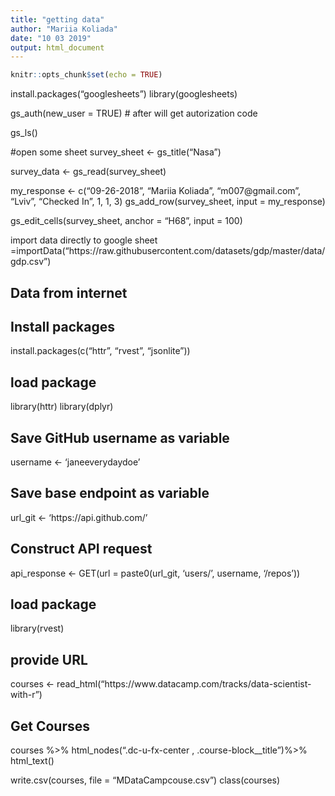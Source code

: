 ```yaml
---
title: "getting data"
author: "Mariia Koliada"
date: "10 03 2019"
output: html_document
---
```


```r
knitr::opts_chunk$set(echo = TRUE)
```

install.packages("googlesheets")
library(googlesheets)

gs_auth(new_user = TRUE)
# after will get autorization code

gs_ls()

#open some sheet 
survey_sheet <- gs_title("Nasa")

survey_data <- gs_read(survey_sheet)

my_response <- c("09-26-2018",	"Mariia Koliada",	"m007@gmail.com",	"Lviv",	"Checked In",	1,	1, 3)
gs_add_row(survey_sheet, input = my_response)

gs_edit_cells(survey_sheet, anchor = "H68", input = 100)

import data directly to google sheet 
=importData("https://raw.githubusercontent.com/datasets/gdp/master/data/gdp.csv")

## Data from internet
## Install packages
install.packages(c("httr", "rvest", "jsonlite"))

## load package
library(httr)
library(dplyr)
 	
## Save GitHub username as variable
username <- 'janeeverydaydoe'

## Save base endpoint as variable
url_git <- 'https://api.github.com/'

## Construct API request
api_response <- GET(url = paste0(url_git, 'users/', username, '/repos'))



## load package
library(rvest)

## provide URL
courses <- read_html("https://www.datacamp.com/tracks/data-scientist-with-r")

## Get Courses
courses %>%
html_nodes(".dc-u-fx-center , .course-block__title")%>%
html_text()

write.csv(courses, file = "MDataCampcouse.csv")
class(courses)



